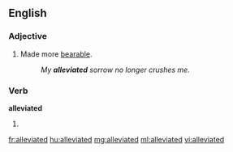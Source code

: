 ==English==

===Adjective===
{{en-adj}}

#Made more [[bearable]].
#:''My '''alleviated''' sorrow no longer crushes me.''

===Verb===
'''alleviated'''

#{{past of|[[alleviate]]}}

[[fr:alleviated]]
[[hu:alleviated]]
[[mg:alleviated]]
[[ml:alleviated]]
[[vi:alleviated]]